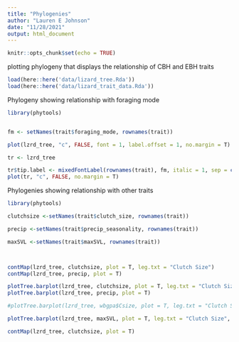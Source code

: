 ```yaml
---
title: "Phylogenies"
author: "Lauren E Johnson"
date: "11/28/2021"
output: html_document
---
```


```r
knitr::opts_chunk$set(echo = TRUE)
```

plotting phylogeny that displays the relationship of CBH and EBH traits
```r

load(here::here('data/lizard_tree.Rda'))
load(here::here('data/lizard_trait_data.Rda'))


```

Phylogeny showing relationship with foraging mode
```r
library(phytools)


fm <- setNames(trait$foraging_mode, rownames(trait))

plot(lzrd_tree, "c", FALSE, font = 1, label.offset = 1, no.margin = T)

tr <- lzrd_tree

tr$tip.label <- mixedFontLabel(rownames(trait), fm, italic = 1, sep = c("", "|"), bold = 2)
plot(tr, "c", FALSE, no.margin = T)

```


Phylogenies showing relationship with other traits
```r
library(phytools)

clutchsize <-setNames(trait$clutch_size, rownames(trait))

precip <-setNames(trait$precip_seasonality, rownames(trait))

maxSVL <-setNames(trait$maxSVL, rownames(trait))



contMap(lzrd_tree, clutchsize, plot = T, leg.txt = "Clutch Size")
contMap(lzrd_tree, precip, plot = T)

plotTree.barplot(lzrd_tree, clutchsize, plot = T, leg.txt = "Clutch Size")
plotTree.barplot(lzrd_tree, precip, plot = T)

#plotTree.barplot(lzrd_tree, wbgpa$Csize, plot = T, leg.txt = "Clutch Size", args.plotTree=list(fsize=0.5), args.barplot = list(xlab = 'Whole Brain Csize'))

plotTree.barplot(lzrd_tree, maxSVL, plot = T, leg.txt = "Clutch Size", args.plotTree=list(fsize=0.5), args.barplot = list(xlab = 'Whole Brain Csize'))

contMap(lzrd_tree, clutchsize, plot = T)


```

